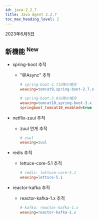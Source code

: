 ```yaml
---
id: java-2_2_7
title: Java Agent 2.2.7
toc_max_heading_level: 2
---
```


2023年6月5日

## 新機能 <sup><Status>New</Status></sup>

-   spring-boot 추적

    -   "@Async" 추적

        ```ini title='whatap.conf'
        # spring-boot-2.7以降の場合
        weaving=tomcat9,spring-boot-2.7.x

        # spring-boot-3.0以降の場合
        weaving=tomcat10,spring-boot-3.x
        springboot_tomcat10_enabled=true
        ```
-   netflix-zuul 추적

    -   zuul 연계 추적
        ```ini title='whatap.conf'
        # zuul
        weaving=zuul
        ```
-   redis 추적

    -   lettuce-core-5.1 추적
        ```ini title='whatap.conf'
        # redis: lettuce-core-5.1
        weaving=lettuce-5.1
        ```
-   reactor-kafka 추적

    -   reactor-kafka-1.x 추적

        ```ini title='whatap.conf'
        # kafka: reactor-kafka-1.x
        weaving=reactor-kafka-1.x
        ```
